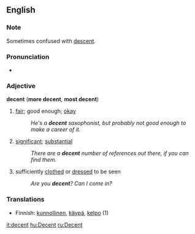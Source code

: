 ==English==

===Note===
Sometimes confused with [[descent]].

===Pronunciation===
*{{audio|en-us-decent.ogg|Audio (US)}}

===Adjective===
'''decent'''  ('''more decent''', '''most decent''')
# [[fair]]; good enough; [[okay]]
#:''He's a '''decent''' saxophonist, but probably not good enough to make a career of it.''
# [[significant]]; [[substantial]]
#:''There are a '''decent''' number of references out there, if you can find them.''
# sufficiently [[clothed]] or [[dressed]] to be seen
#:''Are you '''decent'''?  Can I come in?''

===Translations===
*Finnish: [[kunnollinen]], [[käypä]], [[kelpo]] (1)

[[it:decent]]
[[hu:Decent]]
[[ru:Decent]]